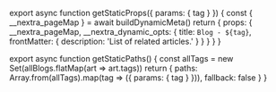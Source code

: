 

export async function getStaticProps({ params: { tag } }) {
  const { __nextra_pageMap } = await buildDynamicMeta()
  return {
    props: {
      __nextra_pageMap,
      __nextra_dynamic_opts: {
        title: `Blog - ${tag}`,
        frontMatter: {
          description: 'List of related articles.'
        }
      }
    }
  }
}

export async function getStaticPaths() {
  const allTags = new Set(allBlogs.flatMap(art => art.tags))
  return {
    paths: Array.from(allTags).map(tag => ({ params: { tag } })),
    fallback: false
  }
}
